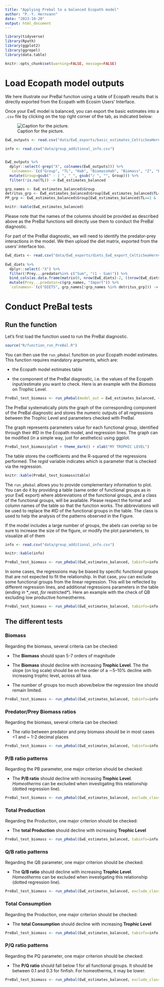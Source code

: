 ```yaml
---
title: "Applying Prebal to a balanced Ecopath model"
author: "P.-Y. Hernvann"
date: "2023-10-20"
output: html_document
---
```


```r

library(tidyverse)
library(Rpath)
library(ggplot2)
library(ggrepel)
library(data.table)

```

```r
knitr::opts_chunk$set(warning=FALSE, message=FALSE)
```

# Load Ecopath model outputs

We here illustrate our PreBal function using a table of Ecopath results that is directly exported from the Ecopath with Ecosim Users' Interface. 

Once your EwE model is balanced, you can export the basic estimates into a `.csv` file by clicking on the top right corner of the tab, as indicated below:

![Caption for the picture.](www/export_EwE_estimates.PNG)

```r

EwE_outputs <- read.csv("data/EwE_exports/basic_estimates_CelticSeaHernvann2023.csv")

info <- read.csv("data/group_additional_info.csv")


EwE_outputs %>%
  dplyr::select(-grep("X", colnames(EwE_outputs))) %>%
  `colnames<-`(c("Group", "TL", "Hab", "BiomassHab", "Biomass", "Z", "PB", "QB", "EE", "ProdCons", "BioAcc", "BioAccRate")) %>%
  mutate(Group=gsub(" - | ", "_", gsub("/ ", "", Group))) %>%
  filter(!is.na(TL)) -> EwE_estimates_balanced

grp_names <- EwE_estimates_balanced$Group
detritus_grp <- EwE_estimates_balanced$Group[EwE_estimates_balanced$TL==1 & is.na(EwE_estimates_balanced$PB)]
PP_grp <- EwE_estimates_balanced$Group[EwE_estimates_balanced$TL==1 & !is.na(EwE_estimates_balanced$PB)]

knitr::kable(EwE_estimates_balanced)

```

Please note that the names of the columns should be provided as described above as the PreBal functions will directly use them to conduct the PreBal diagnostic.

For part of the PreBal diagnostic, we will need to identify the predator-prey interactions in the model. We then upload the diet matrix, exported from the users' interface too.

```r

EwE_diets <- read.csv("data/EwE_exports/diets_EwE_export_CelticSeaHernvann2023.csv")
  
EwE_diets %>%
  dplyr::select(-"X") %>%
  filter(!Prey...predator%in% c("Sum", "(1 - Sum)")) %>%
  bind_cols(as.data.frame(matrix(0, nrow(EwE_diets)-2, ((nrow(EwE_diets)-3)-(ncol(EwE_diets)-1)+1-length(detritus_grp))))) %>%
  mutate(Prey...predator=c(grp_names, "Import")) %>%
  `colnames<-`(c("DIETS", grp_names[!grp_names %in% detritus_grp])) -> diet_input

```


# Conduct PreBal tests

## Run the function

Let's first load the function used to run the PreBal diagnostic.

```r

source("R/function_run_PreBal.R")

```

You can then use the `run_pRebal` function on your Ecopath model estimates. This function requires mandatory arguments, which are:

- the Ecopath model estimates table

- the component of the PreBal diagnostic, i.e. the values of the Ecopath input/estimate you want to check. Here is an example with the *Biomass* on Trophic Level.

```r

PreBal_test_biomass <- run_pRebal(model_out = EwE_estimates_balanced, varsel = "Biomass")

```

The PreBal systematically plots the graph of the corresponding component of the PreBal diagnostic and stores the numeric outputs of all regressions between the Trophic Level and parameters checked with PreBal.

The graph represents parameters value for each functional group, identified through their #ID in the Ecopath model, and regression lines. The graph can be modified (in a simple way, just for aesthetics) using ggplot.

```r

PreBal_test_biomass$plot + theme_dark() + xlab("MY TROPHIC LEVEL")

```

The table stores the coefficients and the R-squared of the regressions performed. The *regid* variable indicates which is parameter that is checked via the regression.

```r

knitr::kable(PreBal_test_biomass$table)

```

The `run_pRebal` allows you to provide complementary information to plot. You can do it by providing a table (same order of functional groups as in your EwE export) where abbreviations of the functional groups, and a class of the functional groups, will be available. Please respect the format and column names of the table so that the function works. The abbreviations will be used to replace the #ID of the functional groups in the table. The class is used to help the analysis of the patterns observed in the Figure.

If the model includes a large number of groups, the abels can overlap so be sure to increase the size of the figure, or modify the plot parameters, to visualize all of them

```r

info <- read.csv("data/group_additional_info.csv")

knitr::kable(info)

PreBal_test_biomass <- run_pRebal(EwE_estimates_balanced, tabinfo=info, varsel="Biomass")

```

In some cases, the regressions may be biased by specific functional groups that are not expected to fit the relationship. In that case, you can exclude some functional groups from the linear regression. This will be reflected by different regression lines, and additional regressions parameters in the table (ending in *_rest*, for *restricted*). Here an example with the check of QB excluding low productive homeotherms.

```r

PreBal_test_biomass <- run_pRebal(EwE_estimates_balanced, tabinfo=info, exclude_class="Homeotherm", varsel="QB")

```

## The different tests

### Biomass


Regarding the biomass, several criteria can be checked:

- The **Biomass** should span 5-7 orders of magnitude

- The **Biomass** should decline with increasing **Trophic Level**. The the slope (on log scale) should be on the order of a ∼5–10% decline with increasing trophic level, across all taxa.

- The number of groups too much above/below the regression line should remain limited.

```r

PreBal_test_biomass <- run_pRebal(EwE_estimates_balanced, tabinfo=info, varsel="Biomass")

```

### Predator/Prey Biomass ratios

Regarding the biomass, several criteria can be checked:

- The ratio between predator and prey biomass should be in most cases <1 and ~ 1-2 decimal places


```r

PreBal_test_biomass <- run_pRebal(EwE_estimates_balanced, tabinfo=info, dietmatrix=diet_input, varsel="PreyPredRatio")

```


### P/B ratio patterns

Regarding the PB parameter, one major criterion should be checked:

- The **P/B ratio** should decline with increasing **Trophic Level**. *Homeotherms* can be excluded when investigating this relationship (dotted regression line).

```r

PreBal_test_biomass <- run_pRebal(EwE_estimates_balanced, exclude_class="Homeotherm", tabinfo=info, varsel="PB")

```


### Total Production 

Regarding the Production, one major criterion should be checked:

- The **total Production** should decline with increasing **Trophic Level**


```r

PreBal_test_biomass <- run_pRebal(EwE_estimates_balanced, tabinfo=info, varsel="Ptot")

```


### Q/B ratio patterns

Regarding the QB parameter, one major criterion should be checked:

- The **Q/B ratio** should decline with increasing **Trophic Level**. *Homeotherms* can be excluded when investigating this relationship (dotted regression line).


```r

PreBal_test_biomass <- run_pRebal(EwE_estimates_balanced, exclude_class="Homeotherm", tabinfo=info, varsel="QB")

```

### Total Consumption

Regarding the Production, one major criterion should be checked:

- The **total Consumption** should decline with increasing **Trophic Level**

```r

PreBal_test_biomass <- run_pRebal(EwE_estimates_balanced, tabinfo=info, varsel="Qtot")

```

### P/Q ratio patterns

Regarding the PQ parameter, one major criterion should be checked:

- The **P/Q ratio** should fall below 1 for all functional groups. It should be between 0.1 and 0.3 for finfish. For homeotherms, it may be lower.

```r

PreBal_test_biomass <- run_pRebal(EwE_estimates_balanced, exclude_class="Homeotherm", tabinfo=info, varsel="ProdCons")

```
